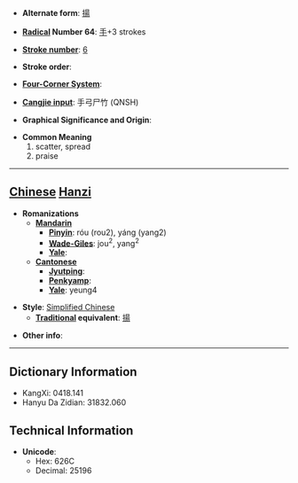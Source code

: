 * '''Alternate form''': [[揚]]

* '''[[Wiktionary:Chinese radical index| Radical]] Number 64''': [[Wiktionary:Chinese radical index 手|手]]+3 strokes

* '''[[Wiktionary:Chinese total strokes index|Stroke number]]''': [[Wiktionary:Chinese total strokes index 6|6]]

* '''Stroke order''': 

* '''[[Wiktionary:Chinese four corner index|Four-Corner System]]''': 

* '''[[Wiktionary:Chinese Cangjie index|Cangjie input]]''': 手弓尸竹 (QNSH)

* '''Graphical Significance and Origin''': 

* '''Common Meaning'''
*#scatter, spread
*# praise


----

== [[Chinese]] [[Hanzi]] ==

* '''Romanizations'''
** '''[[Mandarin]]'''
*** '''[[Pinyin]]''': róu (rou2), yáng (yang2)
*** '''[[Wade-Giles]]''': jou<sup>2</sup>, yang<sup>2</sup>
*** '''[[Yale]]''': 
** '''[[Cantonese]]'''
*** '''[[Jyutping]]''':
*** '''[[Penkyamp]]''': 
*** '''[[Yale]]''': yeung4

* '''Style''': [[Simplified Chinese]] 
** '''[[Traditional Chinese|Traditional]] equivalent''': [[揚]]

* '''Other info''': 

----

== Dictionary Information ==

* KangXi: 0418.141
* Hanyu Da Zidian: 31832.060

== Technical Information ==

* '''Unicode''':
** Hex: 626C
** Decimal: 25196